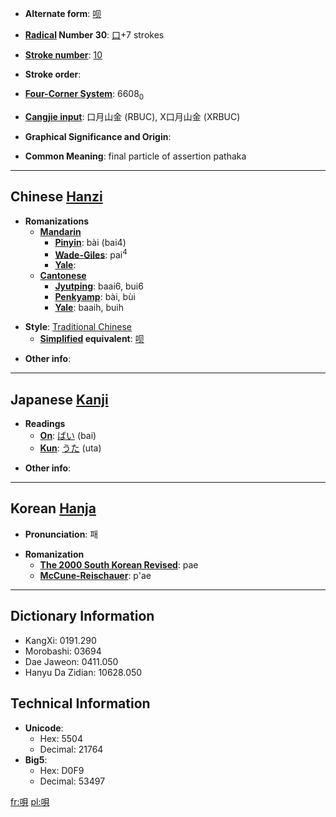 * '''Alternate form''': [[呗]]

* '''[[Wiktionary:Chinese radical index|Radical]] Number 30''': [[Wiktionary:Chinese radical index 口|口]]+7 strokes

* '''[[Wiktionary:Chinese total strokes index|Stroke number]]''': [[Wiktionary:Chinese total strokes index 10|10]]

* '''Stroke order''': 

* '''[[Wiktionary:Chinese four corner index|Four-Corner System]]''': 6608<sub>0</sub>

* '''[[Wiktionary:Chinese Cangjie index|Cangjie input]]''': 口月山金 (RBUC), X口月山金 (XRBUC)

* '''Graphical Significance and Origin''': 

* '''Common Meaning''': final particle of assertion pathaka

----

== Chinese [[Hanzi]] ==

* '''Romanizations'''
** '''[[Mandarin]]'''
*** '''[[Pinyin]]''': bài (bai4)
*** '''[[Wade-Giles]]''': pai<sup>4</sup>
*** '''[[Yale]]''': 
** '''[[Cantonese]]'''
*** '''[[Jyutping]]''': baai6, bui6
*** '''[[Penkyamp]]''': bài, bùi
*** '''[[Yale]]''': baaih, buih

* '''Style''': [[Traditional Chinese]] 
** '''[[Simplified Chinese|Simplified]] equivalent''': [[呗]]

* '''Other info''': 

----

== Japanese [[Kanji]] ==

* '''Readings'''
** '''[[On]]''': [[ばい]] (bai)
** '''[[Kun]]''': [[うた]] (uta)

* '''Other info''':  

----

== Korean [[Hanja]] ==

* '''Pronunciation''': 패

* '''Romanization'''
** '''[[The 2000 South Korean Revised Romanization|The 2000 South Korean Revised]]''': pae
** '''[[McCune-Reischauer]]''': p'ae

----

== Dictionary Information ==

* KangXi: 0191.290
* Morobashi: 03694
* Dae Jaweon: 0411.050
* Hanyu Da Zidian: 10628.050

== Technical Information ==

* '''Unicode''':
** Hex: 5504
** Decimal: 21764
* '''Big5''':
** Hex: D0F9
** Decimal: 53497

[[fr:唄]]
[[pl:唄]]